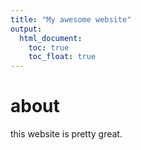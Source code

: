 ```yaml
---
title: "My awesome website"
output: 
  html_document:
    toc: true
    toc_float: true
---
```


# about

this website is pretty great.